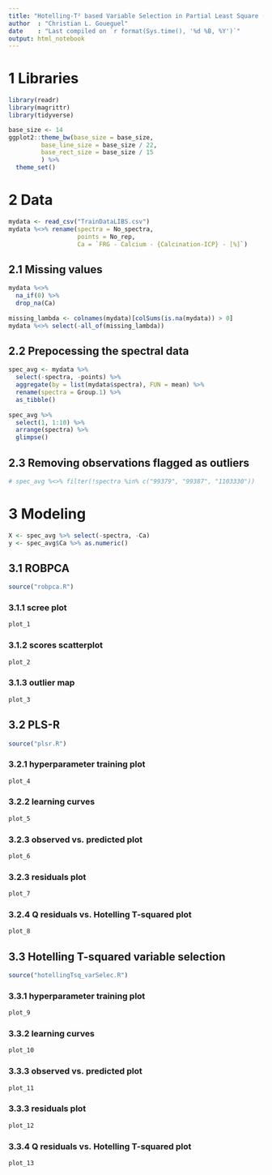 ```yaml
---
title: "Hotelling-T² based Variable Selection in Partial Least Square (PLS)"
author  : "Christian L. Goueguel"
date    : "Last compiled on `r format(Sys.time(), '%d %B, %Y')`"
output: html_notebook
---
```


# 1 Libraries
```r
library(readr)
library(magrittr)
library(tidyverse)

base_size <- 14
ggplot2::theme_bw(base_size = base_size,
         base_line_size = base_size / 22,
         base_rect_size = base_size / 15
         ) %>% 
  theme_set()
```

# 2 Data
```r
mydata <- read_csv("TrainDataLIBS.csv")
mydata %<>% rename(spectra = No_spectra,
                   points = No_rep,
                   Ca = `FRG - Calcium - {Calcination-ICP} - [%]`)
```

## 2.1 Missing values
```r
mydata %<>%
  na_if(0) %>%
  drop_na(Ca)
  
missing_lambda <- colnames(mydata)[colSums(is.na(mydata)) > 0]
mydata %<>% select(-all_of(missing_lambda))
```

## 2.2 Prepocessing the spectral data
```r
spec_avg <- mydata %>%
  select(-spectra, -points) %>%
  aggregate(by = list(mydata$spectra), FUN = mean) %>%
  rename(spectra = Group.1) %>%
  as_tibble()
  
spec_avg %>%
  select(1, 1:10) %>%
  arrange(spectra) %>%
  glimpse()
```

## 2.3 Removing observations flagged as outliers 
```r
# spec_avg %<>% filter(!spectra %in% c("99379", "99387", "1103330"))
```

# 3 Modeling 
```r
X <- spec_avg %>% select(-spectra, -Ca)
y <- spec_avg$Ca %>% as.numeric()
```

## 3.1 ROBPCA
```r
source("robpca.R")
```
### 3.1.1 scree plot
```r
plot_1
```
### 3.1.2 scores scatterplot
```r
plot_2
```
### 3.1.3 outlier map
```r
plot_3
```


## 3.2 PLS-R
```r
source("plsr.R")
```
### 3.2.1 hyperparameter training plot
```r
plot_4
```
### 3.2.2 learning curves
```r
plot_5
```
### 3.2.3 observed vs. predicted plot
```r
plot_6
```
### 3.2.3 residuals plot
```r
plot_7
```
### 3.2.4 Q residuals vs. Hotelling T-squared plot
```r
plot_8
```


## 3.3 Hotelling T-squared variable selection
```r
source("hotellingTsq_varSelec.R")
```
### 3.3.1 hyperparameter training plot
```r
plot_9
```
### 3.3.2 learning curves
```r
plot_10
```
### 3.3.3 observed vs. predicted plot
```r
plot_11
```
### 3.3.3 residuals plot
```r
plot_12
```
### 3.3.4 Q residuals vs. Hotelling T-squared plot
```r
plot_13
```


